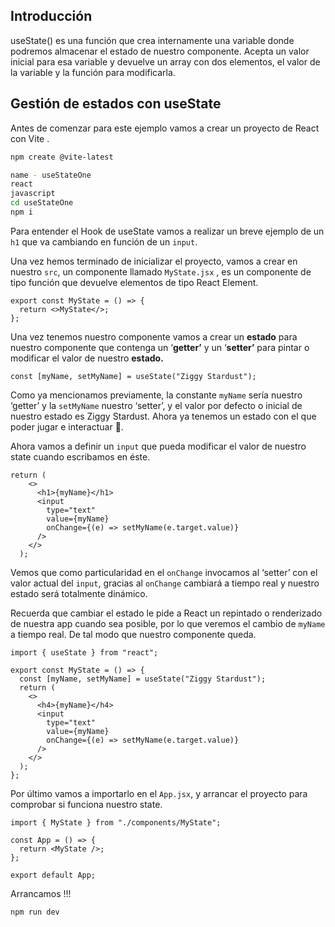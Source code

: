 **Introducción**
---

useState() es una función que crea internamente una variable donde podremos almacenar el estado de nuestro componente. Acepta un valor inicial para esa variable y devuelve un array con dos elementos, el valor de la variable y la función para modificarla.

**Gestión de estados con useState**
---

Antes de comenzar para este ejemplo vamos a crear un proyecto de React con Vite .

```bash
npm create @vite-latest

name - useStateOne
react
javascript
cd useStateOne
npm i
```

Para entender el Hook de useState vamos a realizar un breve ejemplo de un `h1` que va cambiando en función de un `input`.

Una vez hemos terminado de inicializar el proyecto, vamos a crear en nuestro `src`, un componente llamado `MyState.jsx` , es un componente de tipo función que devuelve elementos de tipo React Element.

```tsx
export const MyState = () => {
  return <>MyState</>;
};
```

Una vez tenemos nuestro componente vamos a crear un **estado** para nuestro componente que contenga un ‘**getter’** y un ‘**setter’** para pintar o modificar el valor de nuestro **estado.**

```tsx
const [myName, setMyName] = useState("Ziggy Stardust");
```

Como ya mencionamos previamente, la constante `myName` sería nuestro ‘getter’ y la `setMyName` nuestro ‘setter’, y el valor por defecto o inicial de nuestro estado es Ziggy Stardust. Ahora ya tenemos un estado con el que poder jugar e interactuar 🙉.

Ahora vamos a definir un `input` que pueda modificar el valor de nuestro state cuando escribamos en éste.

```tsx
return (
    <>
      <h1>{myName}</h1>
      <input
        type="text"
        value={myName}
        onChange={(e) => setMyName(e.target.value)}
      />
    </>
  );
```

Vemos que como particularidad en el `onChange` invocamos al ‘setter’ con el valor actual del `input`, gracias al `onChange` cambiará a tiempo real y nuestro estado será totalmente dinámico. 

Recuerda que cambiar el estado le pide a React un repintado o renderizado de nuestra app cuando sea posible, por lo que veremos el cambio de `myName` a tiempo real. De tal modo que nuestro componente queda.

```tsx
import { useState } from "react";

export const MyState = () => {
  const [myName, setMyName] = useState("Ziggy Stardust");
  return (
    <>
      <h4>{myName}</h4>
      <input
        type="text"
        value={myName}
        onChange={(e) => setMyName(e.target.value)}
      />
    </>
  );
};
```

Por último vamos a importarlo en el `App.jsx`, y arrancar el proyecto para comprobar si funciona nuestro state.

```tsx
import { MyState } from "./components/MyState";

const App = () => {
  return <MyState />;
};

export default App;
```

Arrancamos !!!

```bash
npm run dev
```
